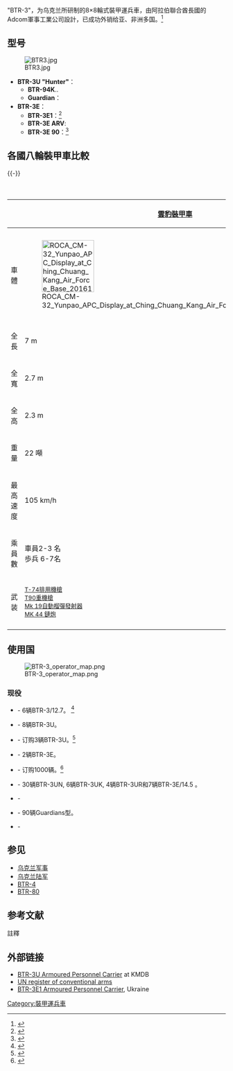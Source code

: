 {{expand|time=2016-06-26}}
{{Infobox Weapon
 |name= BTR-3
 |image= File:Kharkiv Morozov BTR-3E1 APC (9689290574).jpg
 |image_size= 300px
 |caption= BTR-3E1
 |origin= {{UKR}}
 |type= [[装甲运兵车|装甲运兵车]]
 |is_vehicle=yes
 |service= 
 |used_by=
 |wars=
 |designer=
 |design_date= 2000年
 |manufacturer= 哈爾科夫莫羅佐夫機械製造設計局（KMDB）
 |unit_cost=
 |production_date= 2001年
 |number=
 |variants=
 |weight= 16.4吨
 |length= 7.65 m
 |part_length=
 |width= 2.9 m
 |height= 2.8 m
 |diameter=
 |crew= 3人 (+6名载员)
 |armor= Classified
 |primary_armament= 30mm火炮
 |secondary_armament= 7.62mm同轴机枪
 |engine= [[Deutz_AG|Deutz AG]]
 |engine_power= 326 hp
 |transmission=
 |payload_capacity=
 |fuel_capacity=
 |pw_ratio=
 |suspension=wheeled 8×8
 |clearance=
 |vehicle_range= 600km
 |speed= 85 km/h
 |guidance=
 }}
"BTR-3"，为乌克兰所研制的8×8輪式裝甲運兵車，由阿拉伯聯合酋長國的Adcom軍事工業公司設計，已成功外销给亚、非洲多国。<ref>{{Cite web |url=http://blog.sina.cn/dpool/blog/s/blog_74da95190102vemf.html |title=烏克蘭授權緬造8X8裝甲戰車BTR-3U駕臨果敢 |accessdate=2016-06-25 |archive-date=2016-08-15 |archive-url=https://web.archive.org/web/20160815111855/http://blog.sina.cn/dpool/blog/s/blog_74da95190102vemf.html |dead-url=no }}</ref>

== 型号 ==
[[File:BTR3.jpg|thumb]]
* '''BTR-3U "Hunter"'''：
** '''BTR-94K'''..
** '''Guardian'''：
* '''BTR-3E'''：
** '''BTR-3E1'''：<ref>{{Cite web |url=http://kbtz.entercom.ua/ua/production/btr3e1/ |title=存档副本 |access-date=2015-09-28 |archive-url=https://web.archive.org/web/20150929081841/http://kbtz.entercom.ua/ua/production/btr3e1/ |archive-date=2015-09-29 |dead-url=yes }}</ref>
** '''BTR-3E ARV''':
** '''BTR-3E 90'''：<ref>{{cite web |url=http://www.cmigroupe.com/upload/press/201302--Heavy-Firepower-for-the-Infantry--CMI-PR.pdf |title=存档副本 |accessdate=2013-12-22 |deadurl=yes |archiveurl=https://web.archive.org/web/20131224113940/http://www.cmigroupe.com/upload/press/201302--Heavy-Firepower-for-the-Infantry--CMI-PR.pdf |archivedate=2013-12-24 }}</ref>
== 各國八輪裝甲車比較 ==
{{-}}
{| class="wikitable" align="none" cellpadding="6" style="background:#fff; text-align:center;"
|+ 各國八輪裝甲車比較
|-
!
! [[雲豹裝甲車|雲豹裝甲車]] {{Flagicon|ROC}}
! [[BTR-80|BTR-80]] {{Flagicon|RUS}}
! [[VBCI裝步戰車|VBCI裝步戰車]] {{Flagicon|FRA}}
! [[拳師裝甲車|拳師裝甲車]] {{Flagicon|GER}}
! [[史崔克裝甲車|史崔克裝甲車]] {{Flagicon|USA}}
! [[AMV裝甲車|AMV裝甲車]] {{Flagicon|FIN}}
! [[潘德2型裝甲車|潘德2型裝甲車]] {{Flagicon|AUT}}
! [[96式裝甲運兵車|96式裝甲運兵車]] {{Flagicon|日本}}
! [[AV-81裝甲車|AV-81裝甲車]] {{Flagicon|SIN}}
! [[BTR-3|BTR-3]] {{Flagicon|UKR}}
! [[BTR-4|BTR-4]] {{Flagicon|UKR}}
|-
! 車體
| [[File:ROCA_CM-32_Yunpao_APC_Display_at_Ching_Chuang_Kang_Air_Force_Base_20161126.jpg|120px]]
| [[File:13April-Rehersal-Alabino-52.jpg|120px]]
| [[File:VBCI_(Véhicule_blindé_de_combat_d'infanterie)_(1).JPG|120px]]
| [[File:GTK_Boxer_Fuehrungsfahrzeug_front.jpg|120px]]
| [[File:2nd_Cavalry_Regiment's_exercise_evaluations_120522-A-HE359-046.jpg|120px]]
| [[File:Pansarterrängbil_360_Revinge_2013-1.jpg|120px]]
| [[File:KOT-Ž.JPG|120px]]  
| [[File:96式装輪装甲車_(8464171563).jpg|100px]]
| [[File:NDP2010_CR3_Terrex_ICV_1.JPG|120px]]
| [[File:Kharkiv_Morozov_BTR-3E1_APC_(9689290574).jpg|120px]]
| [[File:BTR-4E_in_Kyiv.jpg|120px]]
|-
! 全長
| 7 m
| 7.7 m
| 7.6 m
| 7.93 m
| 6.95 m
| 7.7 m
| 7.02 m
| 6.84 m
| 7 m
| 7.65 m
| 7.76 m
|-
! 全寬
| 2.7 m
| 2.9 m
| 2.98 m
| 2.99 m
| 2.72 m
| 2.8 m
| 2.67 m
| 2.48 m
| 2.7 m
| 2.9 m
| 2.93 m
|-
! 全高
| 2.3 m
| 2.41 m
| 3 m
| 2.37 m
| 2.64 m
| 2.3 m
| 1.85 m
| 1.85 m
| 2.1 m
| 2.9 m
| 3.20 m
|-
! 重量
| 22 噸
| 13.6 噸
| 25.6 噸 
| 36,5 噸（戰鬥）
| 16.47 噸
| 16-26 噸 
| 22 噸
| 14.5 噸
| 25 噸
| 16.4噸
| 19.8噸
|-
! 最高速度
| 105 km/h
| 80-90 km/h
| 100 km/h
| 103 km/h
| 100 km/h
| 10x km/h
| 105 km/h
| 100 km/h
| 110 km/h
| 85 km/h
| 110 km/h
|-
! 乘員數
| 車員2-3 名<br />歩兵 6-7名
| 車員2 名<br />歩兵 7名
| 車員3 名<br />歩兵 9名
| 車員3 名<br />歩兵 8名
| 車員2 名<br />歩兵 9名
| 車員2-3 名<br />歩兵 8-12名
| 車員2 名<br />歩兵 12名
| 車員2 名<br />歩兵 8名
| 車員2 名<br />歩兵 12名
| 車員3 名<br />歩兵 6名
| 車員3 名<br />歩兵 8名
|-
! 武装
| <small>[[T-74排用機槍|T-74排用機槍]]<br/>[[T90重機槍|T90重機槍]]<br />[[Mk_19自動榴彈發射器|Mk 19自動榴彈發射器]]<br/>[[Mk_44巨蝮二式鏈炮|MK 44 鏈炮]]</small>
| <small>[[希普諾夫2A72機炮|30mm 2A72機炮]]<br/>或[[KPV重機槍|14.5 mm KPVT重機槍]]<br/>[[PK通用機槍|7.62 mm PKT機槍]]</small>
| <small>[[GIAT_M811機炮|25 mm M811機砲]]<br/>[[AA-52通用機槍|NF1 7.62mm機槍]]</small>
| <small>
| <small>[[白朗寧M2重機槍|12.7mm白朗寧M2重機槍]] <br/>[[M240通用機槍|M240 7.62mm機槍]]</small>
| <small>[[白朗寧M2重機槍|12.7mm白朗寧M2重機槍]]</small>
| <small>[[白朗寧M2重機槍|12.7mm白朗寧M2重機槍]]</small>
| <small>[[白朗寧M2重機槍|12.7mm白朗寧M2重機槍]]<br/>或[[豐和96式40毫米自動榴彈發射器|豐和96式40毫米自動榴彈發射器]]</small>
| <small>[[CIS_40_AGL自动榴弹发射器|CIS 40 AGL自动榴弹发射器]]<br/>7.62 mm同轴机枪<br/>CIS SGL</small>
| <small>[[希普諾夫2A72機炮|ZTM-1 30mm機炮]]<br/>KT-7.62mm同轴机枪<br/>30mm自动榴弹发射器<br/>[[9M133短號反坦克导弹|9M133短號反坦克导弹]]</small>
| <small>[[希普諾夫2A72機炮|ZTM-1 30mm機炮]]<br/>KT-7.62mm同轴机枪<br/>30mm自动榴弹发射器<br/>[[9M133短號反坦克导弹|9M133短號反坦克导弹]]</small>
|-
|}

==使用国 ==
[[File:BTR-3_operator_map.png|thumb]]
=== 现役 ===
* {{AZE}} - 6辆BTR-3/12.7。 <ref>{{Cite web |url=http://en.apa.az/news.php?id=52414 |title=List of military techniques Azerbaijan acquired over the past 7 years |accessdate=2016-06-25 |archive-date=2012-02-15 |archive-url=https://web.archive.org/web/20120215035616/http://en.apa.az/news.php?id=52414 |dead-url=no }}</ref>
* {{CHA}} - 8辆BTR-3U。
* {{ECU}} - 订购3辆BTR-3U。<ref>{{Cite web |url=http://disarmament.un.org/UN_REGISTER.nsf |title=UNITED NATIONS - Office for Disarmament Affairs |accessdate=2016-06-25 |archive-date=2008-12-14 |archive-url=https://web.archive.org/web/20081214211015/http://disarmament.un.org/UN_REGISTER.NSF |dead-url=no }}</ref>
* {{KAZ}} - 2辆BTR-3E。
* {{MYA}} - 订购1000辆。<ref>{{cite web |url=http://www.amnesty-eu.org/static/documents/Final_Germany_Burma_China.rtf |title=存档副本 |accessdate=2007-11-21 |deadurl=yes |archiveurl=https://web.archive.org/web/20070929041036/http://www.amnesty-eu.org/static/documents/Final_Germany_Burma_China.rtf |archivedate=2007-09-29 }}</ref>
* {{NGR}} - 30辆BTR-3UN, 6辆BTR-3UK, 4辆BTR-3UR和7辆BTR-3E/14.5 。
* {{THA}} -
* {{UAE}} - 90辆Guardians型。
* {{UKR}} -

== 参见 ==
*[[乌克兰军事|乌克兰军事]]
*[[乌克兰陆军|乌克兰陆军]]
*[[BTR-4|BTR-4]]{{UKR}}
*[[BTR-80|BTR-80]]{{RUS}}

== 参考文献 ==
;註釋
{{reflist|2}}
== 外部链接  ==
* [http://www.morozov.com.ua/eng/body/btr3u.php?menu=m1.php BTR-3U Armoured Personnel Carrier]{{Wayback|url=http://www.morozov.com.ua/eng/body/btr3u.php?menu=m1.php |date=20110606143454 }} at KMDB
* [https://web.archive.org/web/20081214211015/http://disarmament.un.org/UN_REGISTER.NSF UN register of conventional arms]
* [http://www.army-technology.com/projects/btr-3e1-apc/ BTR-3E1 Armoured Personnel Carrier]{{Wayback|url=http://www.army-technology.com/projects/btr-3e1-apc/ |date=20160625133109 }}, Ukraine

[[Category:裝甲運兵車|Category:裝甲運兵車]]